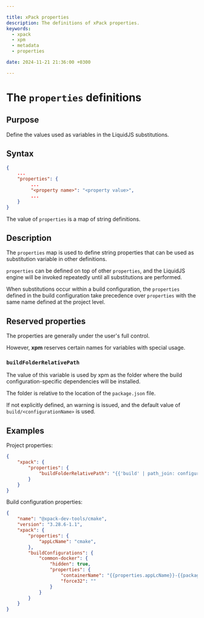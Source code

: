 ```yaml
---

title: xPack properties
description: The definitions of xPack properties.
keywords:
  - xpack
  - xpm
  - metadata
  - properties

date: 2024-11-21 21:36:00 +0300

---
```


# The `properties` definitions

## Purpose

Define the values used as variables in the LiquidJS substitutions.

## Syntax

```json
{
    ...
    "properties": {
         ...
         "<property name>": "<property value>",
         ...
    }
}
```

The value of `properties` is a map of string definitions.

## Description

The `properties` map is used to define string properties that can
be used as substitution variable in other definitions.

`properties` can be defined on top of other `properties`, and the LiquidJS
engine will be invoked repeatedly until all substitutions are performed.

When substitutions occur within a build configuration, the `properties`
defined in the build configuration take precedence over `properties`
with the same name defined at the project level.

## Reserved properties

The properties are generally under the user's full control.

However, **xpm** reserves certain names for variables with special usage.

### `buildFolderRelativePath`

The value of this variable is used by xpm as the folder where the build configuration-specific dependencies will be installed.

The folder is relative to the location of the `package.json` file.

If not explicitly defined, an warning is issued, and the default value of `build/<configurationName>` is used.

## Examples

Project properties:

```json {4}
{
    "xpack": {
        "properties": {
            "buildFolderRelativePath": "{{'build' | path_join: configuration.name | to_filename | downcase}}",
        }
    }
}
```

Build configuration properties:

```json {6,12,13}
{
    "name": "@xpack-dev-tools/cmake",
    "version": "3.28.6-1.1",
    "xpack": {
        "properties": {
            "appLcName": "cmake",
        },
        "buildConfigurations": {
            "common-docker": {
                "hidden": true,
                "properties": {
                    "containerName": "{{properties.appLcName}}-{{package.version}}-{{configuration.name}}",
                    "force32": ""
                }
            }
        }
    }
}
```
